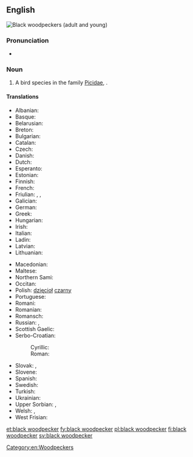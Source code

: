 ==English==
[[File:BlackWoods.jpg|thumb|Black woodpeckers (adult and young)]]
{{wikipedia}}
{{wikispecies|Dryocopus martius}}

===Pronunciation===
* {{IPA|/ˈblækˈwʊdpɛkə(ɹ)/|lang=en}}

===Noun===
{{en-noun|head=[[black]] [[woodpecker]]}}

# A bird species in the family [[Picidae]], {{taxlink|Dryocopus martius|species|noshow=1}}.

====Translations====
{{trans-top|''Dryocopus martius''}}
* Albanian: {{t|sq|qukapiku i zi}}
* Basque: {{t|eu|okil beltz}}
* Belarusian: {{t|be|жауна}}
* Breton: {{t|br|speg du}}
* Bulgarian: {{t|bg|черен кълвач|tr=čeren k"lvač}}
* Catalan: {{t|ca|picot negre}}
* Czech: {{t+|cs|datel}}
* Danish: {{t|da|sortspætte|c}}
* Dutch: {{t|nl|zwarte specht|m}}
* Esperanto: {{t|eo|nigra pego}}
* Estonian: {{t|et|musträhn}}
* Finnish: {{t+|fi|palokärki}}
* French: {{t+|fr|pic noir}}
* Friulian: {{t|fur|pic neri}}, {{t|fur|pic}}, {{t|fur|picot}}
* Galician: {{t|gl|peto}}
* German: {{t+|de|Schwarzspecht}}
* Greek: {{t|el|μαυροτσικλιτάρα}}
* Hungarian: {{t|hu|fekete harkály}}
* Irish: {{t|ga|cnagaire dubh}}
* Italian: {{t|it|picchio nero|m}}
* Ladin: {{t|lld|becalen fosch}}
* Latvian: {{t|lv|melnā dzilna}}
* Lithuanian: {{t|lt|juodoji meleta}}
{{trans-mid}}
* Macedonian: {{t|mk|црн клукаjдрвец|tr=crn klukajdrvec}}
* Maltese: {{t|mt|bulebbiet aħdar}}
* Northern Sami: {{t|se|ruovddagas}}
* Occitan: {{t|oc|pic negre}}
* Polish: [[dzięcioł]] [[czarny]] {{g|m}}
* Portuguese: {{t|pt|peto preto}}
* Romani: {{t|rom|kalo-chuplitari|m}} {{t|rom|kali-chiplitarka|f}}
* Romanian: {{t|ro|ciocănitoare neagră}}
* Romansch: {{t|rm|pitgalain nair}}
* Russian: {{t+|ru|желна́}}, {{t|ru|чёрный дя́тел|m}}
* Scottish Gaelic: {{t|gd|cnag dhubh}}
* Serbo-Croatian:
*: Cyrillic: {{t|sh|црна жуна|sc=Cyrl}}
*: Roman: {{t+|sh|crna žuna|sc=Latn}}
* Slovak: {{t|sk|ďateľ čierny}}, {{t|sk|tesár čierny}}
* Slovene: {{t|sl|črna žolna}}
* Spanish: {{t|es|pito negro|m}}
* Swedish: {{t+|sv|spillkråka|c}}
* Turkish: {{t+|tr|kara ağaçkakan}}
* Ukrainian: {{t|uk|жовна|tr=žovna}}
* Upper Sorbian: {{t|hsb|čorny dypornak}}, {{t|hsb|čorny dypak}}
* Welsh: {{t|cy|cnocell ddu}}, {{t|cy|coblyn du}}
* West Frisian: {{t|fy|swarte spjocht}}
{{trans-bottom}}

[[Category:en:Woodpeckers]]

[[et:black woodpecker]]
[[fy:black woodpecker]]
[[pl:black woodpecker]]
[[fi:black woodpecker]]
[[sv:black woodpecker]]